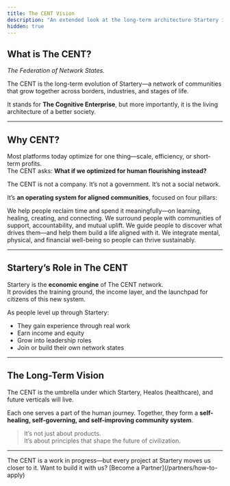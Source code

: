 ```yaml
---
title: The CENT Vision
description: "An extended look at the long-term architecture Startery is helping bring to life."
hidden: true
---
```


## What is The CENT?

_The Federation of Network States._

The CENT is the long-term evolution of Startery—a network of communities that grow together across borders, industries, and stages of life.

It stands for **The Cognitive Enterprise**, but more importantly, it is the living architecture of a better society.

---

## Why CENT?

Most platforms today optimize for one thing—scale, efficiency, or short-term profits.  
The CENT asks: **What if we optimized for human flourishing instead?**

The CENT is not a company. It’s not a government. It’s not a social network.

It’s **an operating system for aligned communities**, focused on four pillars:

<CardGroup cols={2}>
  <Card title="Time" icon="clock">
    We help people reclaim time and spend it meaningfully—on learning, healing,
    creating, and connecting.
  </Card>
  <Card title="People" icon="users">
    We surround people with communities of support, accountability, and mutual
    uplift.
  </Card>
  <Card title="Purpose" icon="compass">
    We guide people to discover what drives them—and help them build a life
    aligned with it.
  </Card>
  <Card title="Health" icon="heart-pulse">
    We integrate mental, physical, and financial well-being so people can thrive
    sustainably.
  </Card>
</CardGroup>

---

## Startery’s Role in The CENT

Startery is the **economic engine** of The CENT network.  
It provides the training ground, the income layer, and the launchpad for citizens of this new system.

As people level up through Startery:

- They gain experience through real work
- Earn income and equity
- Grow into leadership roles
- Join or build their own network states

---

## The Long-Term Vision

The CENT is the umbrella under which Startery, Healos (healthcare), and future verticals will live.

Each one serves a part of the human journey. Together, they form a **self-healing, self-governing, and self-improving community system**.

> It’s not just about products.  
> It’s about principles that shape the future of civilization.

---

<Info>
  The CENT is a work in progress—but every project at Startery moves us closer
  to it.
</Info>

<Check>
  Want to build it with us? [Become a Partner](/partners/how-to-apply)
</Check>
